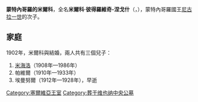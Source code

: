 {{Multiple issues|
{{Expand language|1=en|time=2020-11-11T07:38:17+00:00}}
{{Unreferenced|time=2020-11-11T07:38:17+00:00}}
}}
{{Infobox royalty
| name         = 蒙特內哥羅的米爾科
| image        = Prince Mirko of Montenegro.jpg
| birth_date   = {{Birth date|1879|04|17|df=y}}
| birth_place  = {{flag|Russian Empire}}[[聖彼得堡|聖彼得堡]]
| death_date   = {{Death date and age|1918|03|02|1879|04|17|df=y}}
| death_place  = {{flag|Austria-Hungary}}[[維也納|維也納]]
| burial_place = [[維也納中央公墓|維也納中央公墓]]
| house        = [[彼得羅維奇-涅戈什王朝|彼得羅維奇-涅戈什王朝]]
| father       = [[尼古拉一世_(蒙特內哥羅)|尼古拉一世]]
| mother       = [[米萊娜·武科蒂奇|米萊娜·武科蒂奇]]
}}
'''蒙特內哥羅的米爾科'''，全名'''米爾科·彼得羅維奇-涅戈什'''（{{lang-sr|Мирко Петровић Његош}}，{{bd|1879年|4月17日|1918年|3月2日}}），蒙特內哥羅國王[[尼古拉一世_(蒙特內哥羅)|尼古拉一世]]的次子。

== 家庭 ==
1902年，米爾科與{{le|娜塔莉亞·康斯坦丁諾維奇|Natalija Konstantinović}}結婚，兩人共有三個兒子：
# [[米海洛·彼得羅維奇-涅戈什|米海洛]]（1908年—1986年）
# 帕維爾（1910年—1933年）
# 埃曼努爾（1912年—1928年），早逝

[[Category:塞爾維亞王室|Category:塞爾維亞王室]]
[[Category:葬于维也纳中央公墓|Category:葬于维也纳中央公墓]]